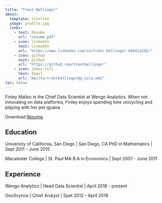 ```yaml
---
title: "Trent Bellinger"
about:
  template: trestles
  image: profile.jpg
  links:
    - text: Resume
      url: "resume.pdf"
    - icon: linkedin
      text: LinkedIn
      url: "https://www.linkedin.com/in/trent-bellinger-84041a22b/"
    - icon: github
      text: GitHub
      url: "https://github.com/trentbellinger"
    - icon: inbox-fill
      text: Email
      url: "mailto:trentbellinger@g.ucla.edu"
toc: false
---
```


Finley Malloc is the Chief Data Scientist at Wengo Analytics. When not innovating on data platforms, Finley enjoys spending time unicycling and playing with her pet iguana.

Download [Resume](resume.pdf)

## Education

University of California, San Diego | San Diego, CA
PhD in Mathematics | Sept 2011 - June 2015

Macalester College | St. Paul MA
B.A in Economics | Sept 2007 - June 2011

## Experience

Wengo Analytics | Head Data Scientist | April 2018 - present

GeoScynce | Chief Analyst | Spet 2012 - April 2018
